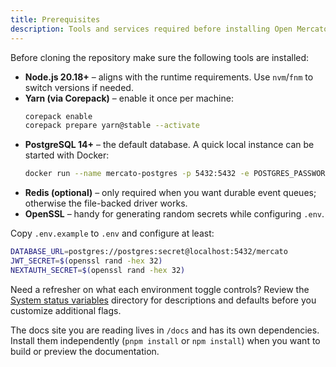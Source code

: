 ```yaml
---
title: Prerequisites
description: Tools and services required before installing Open Mercato locally.
---
```


Before cloning the repository make sure the following tools are installed:

- **Node.js 20.18+** – aligns with the runtime requirements. Use `nvm`/`fnm` to switch versions if needed.
- **Yarn (via Corepack)** – enable it once per machine:
  ```bash
  corepack enable
  corepack prepare yarn@stable --activate
  ```
- **PostgreSQL 14+** – the default database. A quick local instance can be started with Docker:
  ```bash
  docker run --name mercato-postgres -p 5432:5432 -e POSTGRES_PASSWORD=secret -d postgres:15
  ```
- **Redis (optional)** – only required when you want durable event queues; otherwise the file-backed driver works.
- **OpenSSL** – handy for generating random secrets while configuring `.env`.

Copy `.env.example` to `.env` and configure at least:

```bash
DATABASE_URL=postgres://postgres:secret@localhost:5432/mercato
JWT_SECRET=$(openssl rand -hex 32)
NEXTAUTH_SECRET=$(openssl rand -hex 32)
```

Need a refresher on what each environment toggle controls? Review the [System status variables](../framework/operations/system-status#managing-variables) directory for descriptions and defaults before you customize additional flags.

The docs site you are reading lives in `/docs` and has its own dependencies. Install them independently (`pnpm install` or `npm install`) when you want to build or preview the documentation.

